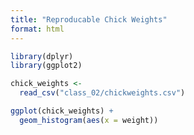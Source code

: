 ```yaml
---
title: "Reproducable Chick Weights"
format: html
---
```


```r
library(dplyr)
library(ggplot2)

chick_weights <- 
  read_csv("class_02/chickweights.csv")
```

```r
ggplot(chick_weights) +
  geom_histogram(aes(x = weight))
```

